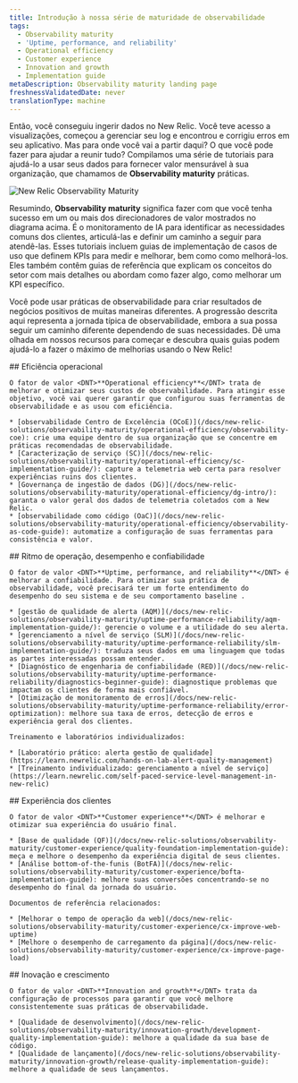 ```yaml
---
title: Introdução à nossa série de maturidade de observabilidade
tags:
  - Observability maturity
  - 'Uptime, performance, and reliability'
  - Operational efficiency
  - Customer experience
  - Innovation and growth
  - Implementation guide
metaDescription: Observability maturity landing page
freshnessValidatedDate: never
translationType: machine
---
```



Então, você conseguiu ingerir dados no New Relic. Você teve acesso a visualizações, começou a gerenciar seu log e encontrou e corrigiu erros em seu aplicativo. Mas para onde você vai a partir daqui? O que você pode fazer para ajudar a reunir tudo? Compilamos uma série de tutoriais para ajudá-lo a usar seus dados para fornecer valor mensurável à sua organização, que chamamos de <DNT>**Observability maturity**</DNT> práticas.

<img
  title="New Relic Observability Maturity"
  alt="New Relic Observability Maturity"
  src={observabilitymaturityOmavDrivers}
/>

Resumindo, <DNT>**Observability maturity**</DNT> significa fazer com que você tenha sucesso em um ou mais dos direcionadores de valor mostrados no diagrama acima. É o monitoramento de IA para identificar as necessidades comuns dos clientes, articulá-las e definir um caminho a seguir para atendê-las. Esses tutoriais incluem guias de implementação de casos de uso que definem KPIs para medir e melhorar, bem como como melhorá-los. Eles também contêm guias de referência que explicam os conceitos do setor com mais detalhes ou abordam como fazer algo, como melhorar um KPI específico.

Você pode usar práticas de observabilidade para criar resultados de negócios positivos de muitas maneiras diferentes. A progressão descrita aqui representa a jornada típica de observabilidade, embora a sua possa seguir um caminho diferente dependendo de suas necessidades. Dê uma olhada em nossos recursos para começar e descubra quais guias podem ajudá-lo a fazer o máximo de melhorias usando o New Relic!

<Steps>
  <Step>
    ## Eficiência operacional

    O fator de valor <DNT>**Operational efficiency**</DNT> trata de melhorar e otimizar seus custos de observabilidade. Para atingir esse objetivo, você vai querer garantir que configurou suas ferramentas de observabilidade e as usou com eficiência.

    * [observabilidade Centro de Excelência (OCoE)](/docs/new-relic-solutions/observability-maturity/operational-efficiency/observability-coe): crie uma equipe dentro de sua organização que se concentre em práticas recomendadas de observabilidade.
    * [Caracterização de serviço (SC)](/docs/new-relic-solutions/observability-maturity/operational-efficiency/sc-implementation-guide/): capture a telemetria web certa para resolver experiências ruins dos clientes.
    * [Governança de ingestão de dados (DG)](/docs/new-relic-solutions/observability-maturity/operational-efficiency/dg-intro/): garanta o valor geral dos dados de telemetria coletados com a New Relic.
    * [observabilidade como código (OaC)](/docs/new-relic-solutions/observability-maturity/operational-efficiency/observability-as-code-guide): automatize a configuração de suas ferramentas para consistência e valor.
  </Step>

  <Step>
    ## Ritmo de operação, desempenho e confiabilidade

    O fator de valor <DNT>**Uptime, performance, and reliability**</DNT> é melhorar a confiabilidade. Para otimizar sua prática de observabilidade, você precisará ter um forte entendimento do desempenho do seu sistema e de seu comportamento baseline .

    * [gestão de qualidade de alerta (AQM)](/docs/new-relic-solutions/observability-maturity/uptime-performance-reliability/aqm-implementation-guide/): gerencie o volume e a utilidade do seu alerta.
    * [gerenciamento a nível de serviço (SLM)](/docs/new-relic-solutions/observability-maturity/uptime-performance-reliability/slm-implementation-guide/): traduza seus dados em uma linguagem que todas as partes interessadas possam entender.
    * [Diagnóstico de engenharia de confiabilidade (RED)](/docs/new-relic-solutions/observability-maturity/uptime-performance-reliability/diagnostics-beginner-guide): diagnostique problemas que impactam os clientes de forma mais confiável.
    * [Otimização de monitoramento de erros](/docs/new-relic-solutions/observability-maturity/uptime-performance-reliability/error-optimization): melhore sua taxa de erros, detecção de erros e experiência geral dos clientes.

    Treinamento e laboratórios individualizados:

    * [Laboratório prático: alerta gestão de qualidade](https://learn.newrelic.com/hands-on-lab-alert-quality-management)
    * [Treinamento individualizado: gerenciamento a nível de serviço](https://learn.newrelic.com/self-paced-service-level-management-in-new-relic)
  </Step>

  <Step>
    ## Experiência dos clientes

    O fator de valor <DNT>**Customer experience**</DNT> é melhorar e otimizar sua experiência do usuário final.

    * [Base de qualidade (QF)](/docs/new-relic-solutions/observability-maturity/customer-experience/quality-foundation-implementation-guide): meça e melhore o desempenho da experiência digital de seus clientes.
    * [Análise bottom-of-the-funis (BotFA)](/docs/new-relic-solutions/observability-maturity/customer-experience/bofta-implementation-guide): melhore suas conversões concentrando-se no desempenho do final da jornada do usuário.

    Documentos de referência relacionados:

    * [Melhorar o tempo de operação da web](/docs/new-relic-solutions/observability-maturity/customer-experience/cx-improve-web-uptime)
    * [Melhore o desempenho de carregamento da página](/docs/new-relic-solutions/observability-maturity/customer-experience/cx-improve-page-load)
  </Step>

  <Step>
    ## Inovação e crescimento

    O fator de valor <DNT>**Innovation and growth**</DNT> trata da configuração de processos para garantir que você melhore consistentemente suas práticas de observabilidade.

    * [Qualidade de desenvolvimento](/docs/new-relic-solutions/observability-maturity/innovation-growth/development-quality-implementation-guide): melhore a qualidade da sua base de código.
    * [Qualidade de lançamento](/docs/new-relic-solutions/observability-maturity/innovation-growth/release-quality-implementation-guide): melhore a qualidade de seus lançamentos.
  </Step>
</Steps>